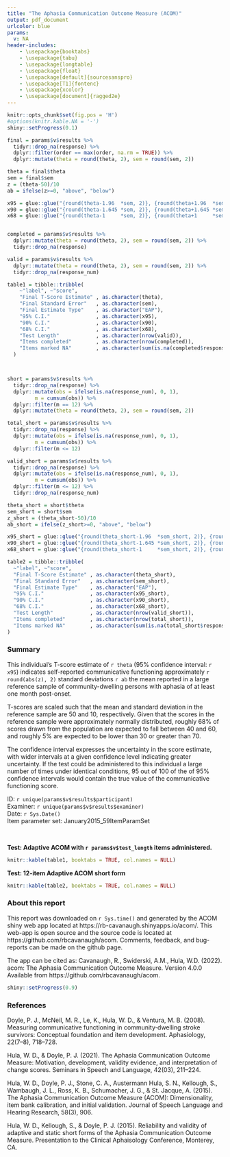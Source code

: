 ```yaml
---
title: "The Aphasia Communication Outcome Measure (ACOM)"
output: pdf_document
urlcolor: blue
params:
  v: NA
header-includes:
    - \usepackage{booktabs}
    - \usepackage{tabu}
    - \usepackage{longtable}
    - \usepackage{float}
    - \usepackage[default]{sourcesanspro}
    - \usepackage[T1]{fontenc}
    - \usepackage{xcolor}
    - \usepackage[document]{ragged2e}
---
```


\raggedright

```r
knitr::opts_chunk$set(fig.pos = 'H')
#options(knitr.kable.NA = '-')
shiny::setProgress(0.1)

final = params$v$results %>%
  tidyr::drop_na(response) %>%
  dplyr::filter(order == max(order, na.rm = TRUE)) %>%
  dplyr::mutate(theta = round(theta, 2), sem = round(sem, 2))

theta = final$theta
sem = final$sem
z = (theta-50)/10
ab = ifelse(z>=0, "above", "below")

x95 = glue::glue("{round(theta-1.96  *sem, 2)}, {round(theta+1.96  *sem, 2)}")
x90 = glue::glue("{round(theta-1.645 *sem, 2)}, {round(theta+1.645 *sem, 2)}")
x68 = glue::glue("{round(theta-1     *sem, 2)}, {round(theta+1     *sem, 2)}")


completed = params$v$results %>%
  dplyr::mutate(theta = round(theta, 2), sem = round(sem, 2)) %>%
  tidyr::drop_na(response)

valid = params$v$results %>%
  dplyr::mutate(theta = round(theta, 2), sem = round(sem, 2)) %>%
  tidyr::drop_na(response_num)

table1 = tibble::tribble(
    ~"label", ~"score",
    "Final T-Score Estimate" , as.character(theta),
    "Final Standard Error"   , as.character(sem),   
    "Final Estimate Type"    , as.character("EAP"),   
    "95% C.I."               , as.character(x95),
    "90% C.I."               , as.character(x90),
    "68% C.I."               , as.character(x68),
    "Test Length"            , as.character(nrow(valid)),
    "Items completed"        , as.character(nrow(completed)),
    "Items marked NA"        , as.character(sum(is.na(completed$response_num)))
  )



short = params$v$results %>%
  tidyr::drop_na(response) %>%
  dplyr::mutate(obs = ifelse(is.na(response_num), 0, 1),
         m = cumsum(obs)) %>%
  dplyr::filter(m == 12) %>%
  dplyr::mutate(theta = round(theta, 2), sem = round(sem, 2))

total_short = params$v$results %>%
  tidyr::drop_na(response) %>%
  dplyr::mutate(obs = ifelse(is.na(response_num), 0, 1),
         m = cumsum(obs)) %>%
  dplyr::filter(m <= 12) 

valid_short = params$v$results %>%
  tidyr::drop_na(response) %>%
  dplyr::mutate(obs = ifelse(is.na(response_num), 0, 1),
         m = cumsum(obs)) %>%
  dplyr::filter(m <= 12) %>%
  tidyr::drop_na(response_num)

theta_short = short$theta
sem_short = short$sem
z_short = (theta_short-50)/10
ab_short = ifelse(z_short>=0, "above", "below")

x95_short = glue::glue("{round(theta_short-1.96  *sem_short, 2)}, {round(theta_short+1.96  *sem_short, 2)}")
x90_short = glue::glue("{round(theta_short-1.645 *sem_short, 2)}, {round(theta_short+1.645 *sem_short, 2)}")
x68_short = glue::glue("{round(theta_short-1     *sem_short, 2)}, {round(theta_short+1     *sem_short, 2)}")

table2 = tibble::tribble(
  ~"label", ~"score",
  "Final T-Score Estimate" , as.character(theta_short),
  "Final Standard Error"   , as.character(sem_short),   
  "Final Estimate Type"    , as.character("EAP"),   
  "95% C.I."               , as.character(x95_short),
  "90% C.I."               , as.character(x90_short),
  "68% C.I."               , as.character(x68_short),
  "Test Length"            , as.character(nrow(valid_short)),
  "Items completed"        , as.character(nrow(total_short)),
  "Items marked NA"        , as.character(sum(is.na(total_short$response_num)))
)

```

### Summary

This individual's T-score estimate of `r theta` (95% confidence interval: `r x95`) 
indicates self-reported communicative functioning approximately `r round(abs(z), 2)` standard 
deviations `r ab` the mean reported in a large reference sample of community-dwelling
persons with aphasia of at least one month post-onset.

T-scores are scaled such that the mean and standard deviation in the reference
sample are 50 and 10, respectively. Given that the scores in the reference sample
were approximately normally distributed, roughly 68% of scores drawn from the
population are expected to fall between 40 and 60, and roughly 5% are expected
to be lower than 30 or greater than 70.

The confidence interval expresses the uncertainty in the score estimate,
with wider intervals at a given confidence level indicating 
greater uncertainty. If the test could be administered to this individual
a large number of times under identical conditions, 95 out of 100 of the
of 95% confidence intervals would contain the true value of the communicative
functioning score.


ID: `r unique(params$v$results$participant)`  
Examiner: `r unique(params$v$results$examiner)`  
Date: `r Sys.Date()`  
Item parameter set: January2015_59ItemParamSet

<br>

**Test: Adaptive ACOM with `r params$v$test_length` items administered.**

```r
knitr::kable(table1, booktabs = TRUE, col.names = NULL)
```

**Test: 12-item Adaptive ACOM short form**

```r
knitr::kable(table2, booktabs = TRUE, col.names = NULL)
```

### About this report

This report was downloaded on `r Sys.time()` and generated by the ACOM shiny web app located at https://rb-cavanaugh.shinyapps.io/acom/. This web-app is open source and the source code is located at https://github.com/rbcavanaugh/acom. Comments, feedback, and bug-reports can be made on the github page.

The app can be cited as: Cavanaugh, R., Swiderski, A.M., Hula, W.D. (2022). acom: The Aphasia Communication Outcome Measure. Version 4.0.0 Available from https://github.com/rbcavanaugh/acom.

```r
shiny::setProgress(0.9)
```

### References

Doyle, P. J., McNeil, M. R., Le, K., Hula, W. D., & Ventura, M. B. (2008). Measuring communicative functioning in community‐dwelling stroke survivors: Conceptual foundation and item development. Aphasiology, 22(7–8), 718–728.

Hula, W. D., & Doyle, P. J. (2021). The Aphasia Communication Outcome Measure: Motivation, development, validity evidence, and interpretation of change scores. Seminars in Speech and Language, 42(03), 211–224.

Hula, W. D., Doyle, P. J., Stone, C. A., Austermann Hula, S. N., Kellough, S., Wambaugh, J. L., Ross, K. B., Schumacher, J. G., & St. Jacque, A. (2015). The Aphasia Communication Outcome Measure (ACOM): Dimensionality, item bank calibration, and initial validation. Journal of Speech Language and Hearing Research, 58(3), 906.

Hula, W. D., Kellough, S., & Doyle, P. J. (2015). Reliability and validity of adaptive and static short forms of the Aphasia Communication Outcome Measure. Presentation to the Clinical Aphaisology Conference, Monterey, CA.
